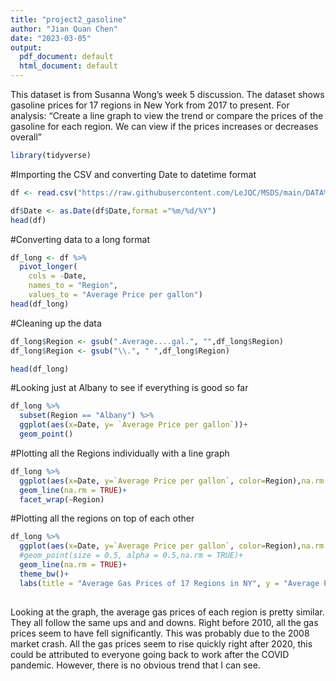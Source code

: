 ```yaml
---
title: "project2_gasoline"
author: "Jian Quan Chen"
date: "2023-03-05"
output:
  pdf_document: default
  html_document: default
---
```


  This dataset is from Susanna Wong's week 5 discussion. The dataset shows gasoline prices for 17 regions in New York from 2017 to present. For analysis: "Create a line graph to view the trend or compare the prices of the gasoline for each region. We can view if the prices increases or decreases overall"

```r
library(tidyverse)
```

#Importing the CSV and converting Date to datetime format
```r
df <- read.csv("https://raw.githubusercontent.com/LeJQC/MSDS/main/DATA%20607/Project%202/Gasoline_Retail_Prices_Weekly_Average_by_Region__Beginning_2007.csv")

df$Date <- as.Date(df$Date,format ="%m/%d/%Y")
head(df)
```
#Converting data to a long format
```r
df_long <- df %>% 
  pivot_longer(
    cols = -Date,
    names_to = "Region",
    values_to = "Average Price per gallon") 
head(df_long)
```

#Cleaning up the data
```r
df_long$Region <- gsub(".Average....gal.", "",df_long$Region)
df_long$Region <- gsub("\\.", " ",df_long$Region)

head(df_long)
```

#Looking just at Albany to see if everything is good so far
```r
df_long %>% 
  subset(Region == "Albany") %>% 
  ggplot(aes(x=Date, y= `Average Price per gallon`))+
  geom_point()
```

#Plotting all the Regions individually with a line graph
```r
df_long %>%
  ggplot(aes(x=Date, y=`Average Price per gallon`, color=Region),na.rm = TRUE)+
  geom_line(na.rm = TRUE)+
  facet_wrap(~Region)
```

#Plotting all the regions on top of each other
```r
df_long %>%
  ggplot(aes(x=Date, y=`Average Price per gallon`, color=Region),na.rm = TRUE)+
  #geom_point(size = 0.5, alpha = 0.5,na.rm = TRUE)+
  geom_line(na.rm = TRUE)+
  theme_bw()+
  labs(title = "Average Gas Prices of 17 Regions in NY", y = "Average Price per Gallon")
  
```

  Looking at the graph, the average gas prices of each region is pretty similar. They all follow the same ups and and downs. Right before 2010, all the gas prices seem to have fell significantly. This was probably due to the 2008 market crash. All the gas prices seem to rise quickly right after 2020, this could be attributed to everyone going back to work after the COVID pandemic. However, there is no obvious trend that I can see. 
